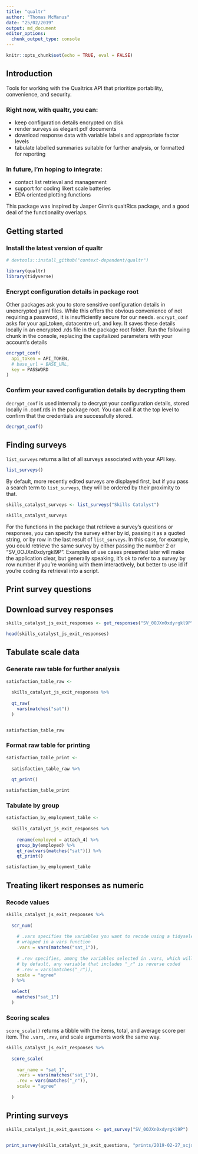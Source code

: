 ```yaml
---
title: "qualtr"
author: "Thomas McManus"
date: "25/02/2019"
output: md_document
editor_options: 
  chunk_output_type: console
---
```


```r
knitr::opts_chunk$set(echo = TRUE, eval = FALSE)
```

## Introduction

Tools for working with the Qualtrics API that prioritize portability, 
convenience, and security. 

### Right now, with qualtr, you can:  

- keep configuration details encrypted on disk 
- render surveys as elegant pdf documents
- download response data with variable labels and appropriate factor levels
- tabulate labelled summaries suitable for further analysis, or formatted for reporting

### In future, I'm hoping to integrate: 

- contact list retrieval and management 
- support for coding likert scale batteries
- EDA oriented plotting functions

This package was inspired by Jasper Ginn's qualtRics package, and a good deal of the functionality overlaps. 

## Getting started

### Install the latest version of qualtr

```r
# devtools::install_github("context-dependent/qualtr")

library(qualtr)
library(tidyverse)
```

### Encrypt configuration details in package root

Other packages ask you to store sensitive configuration details in unencrypted yaml files. While this offers the obvious convenience of not requiring a password, it is insufficiently secure for our needs. `encrypt_conf` asks for your api_token, datacentre url, and key. It saves these details locally in an encrypted .rds file in the package root folder. Run the following chunk in the console, replacing the capitalized parameters with your account's details

```r

encrypt_conf(
  api_token = API_TOKEN,
  # base_url = BASE_URL, 
  key = PASSWORD
)

```

### Confirm your saved configuration details by decrypting them

`decrypt_conf` is used internally to decrypt your configuration details, stored locally in .conf.rds in the package root. You can call it at the top level to confirm that the credentials are successfully stored. 

```r
decrypt_conf()
```

## Finding surveys

`list_surveys` returns a list of all surveys associated with your API key. 

```r
list_surveys()
```

By default, more recently edited surveys are displayed first, but if you pass a search term to `list_surveys`, they will be ordered by their proximity to that. 

```r
skills_catalyst_surveys <- list_surveys("Skills Catalyst")

skills_catalyst_surveys
```

For the functions in the package that retrieve a survey's questions or responses, you can specify the survey either by id, passing it as a quoted string, or by row in the last result of `list_surveys`. In this case, for example, you could retrieve the same survey by either passing the number 2 or "SV_0OJXn0xdyrgkl9P". Examples of use cases presented later will make the application clear, but generally speaking, it's ok to refer to a survey by row number if you're working with them interactively, but better to use id if you're coding its retrieval into a script. 

## Print survey questions

## Download survey responses 

```r
skills_catalyst_js_exit_responses <- get_responses("SV_0OJXn0xdyrgkl9P")

head(skills_catalyst_js_exit_responses)
```


## Tabulate scale data

### Generate raw table for further analysis

```r
satisfaction_table_raw <- 
  
  skills_catalyst_js_exit_responses %>% 
  
  qt_raw(
    vars(matches("sat"))
  )


satisfaction_table_raw
```


### Format raw table for printing

```r
satisfaction_table_print <- 
  
  satisfaction_table_raw %>% 
  
  qt_print()

satisfaction_table_print
```


### Tabulate by group

```r
satisfaction_by_employment_table <- 
  
  skills_catalyst_js_exit_responses %>% 
  
    rename(employed = attach_4) %>% 
    group_by(employed) %>% 
    qt_raw(vars(matches("sat"))) %>% 
    qt_print()

satisfaction_by_employment_table
```


## Treating likert responses as numeric

### Recode values

```r
skills_catalyst_js_exit_responses %>% 
  
  scr_num(
    
    # .vars specifies the variables you want to recode using a tidyselect query
    # wrapped in a vars function
    .vars = vars(matches("sat_1")),
    
    # .rev specifies, among the variables selected in .vars, which will be reverse coded
    # by default, any variable that includes "_r" is reverse coded
    # .rev = vars(matches("_r")),
    scale = "agree"
  ) %>% 
  
  select(
    matches("sat_1")
  )
```


### Scoring scales

`score_scale()` returns a tibble with the items, total, and average score per item.
The `.vars`, `.rev`, and scale arguments work the same way.  

```r

skills_catalyst_js_exit_responses %>% 
  
  score_scale(
    
    var_name = "sat_1",
    .vars = vars(matches("sat_1")), 
    .rev = vars(matches("_r")), 
    scale = "agree"
    
  )
```


## Printing surveys


```r
skills_catalyst_js_exit_questions <- get_survey("SV_0OJXn0xdyrgkl9P")


print_survey(skills_catalyst_js_exit_questions, "prints/2019-02-27_scjs_exit.tex")

```

